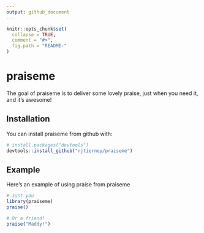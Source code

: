 ```yaml
---
output: github_document
---
```


<!-- README.md is generated from README.Rmd. Please edit that file -->

```r
knitr::opts_chunk$set(
  collapse = TRUE,
  comment = "#>",
  fig.path = "README-"
)
```

# praiseme

The goal of praiseme is to deliver some lovely praise, just when you need it, and it's awesome!

## Installation

You can install praiseme from github with:

```r
# install.packages("devtools")
devtools::install_github("njtierney/praiseme")
```

## Example

Here's an example of using praise from praiseme

```r
# Just you
library(praiseme)
praise()

# Or a friend!
praise("Maddy!")

```
